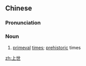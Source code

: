 ==Chinese==
{{zh-forms}}

===Pronunciation===
{{zh-pron
|m=shàngshì
|c=soeng6 sai3
|cat=n
}}

===Noun===
{{zh-noun}}

# [[primeval]] [[times]]; [[prehistoric]] times

[[zh:上世]]
